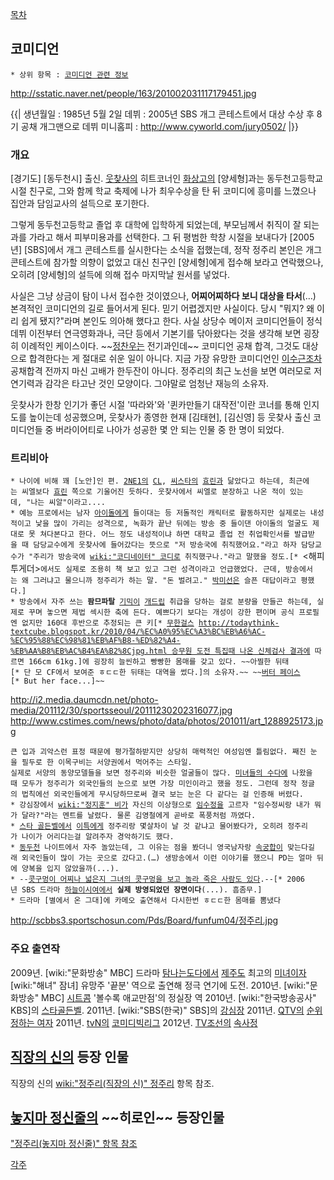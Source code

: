 [[목차]]

== 코미디언 ==
 * 상위 항목 : [[코미디언 관련 정보]]
http://sstatic.naver.net/people/163/201002031117179451.jpg

{{|
생년월일 : 1985년 5월 2일
데뷔 : 2005년 SBS 개그 콘테스트에서 대상 수상 후 8기 공채 개그맨으로 데뷔
미니홈피 : http://www.cyworld.com/jury0502/
|}}

=== 개요 ===
[경기도] [동두천시] 출신. [[웃찾사]]의 히트코너인 [[화상고]]의 [양세형]과는 동두천고등학교 시절 친구로, 그와 함께 학교 축제에 나가 최우수상을 탄 뒤 코미디에 흥미를 느꼈으나 집안과 담임교사의 설득으로 포기한다.

그렇게 동두천고등학교 졸업 후 대학에 입학하게 되었는데, 부모님께서 취직이 잘 되는 과를 가라고 해서 피부미용과를 선택한다. 그 뒤 평범한 학창 시절을 보내다가 [2005년] [SBS]에서 개그 콘테스트를 실시한다는 소식을 접했는데, 정작 정주리 본인은 개그 콘테스트에 참가할 의향이 없었고 대신 친구인 [양세형]에게 접수해 보라고 연락했으나, 오히려 [양세형]의 설득에 의해 접수 마지막날 원서를 넣었다.

사실은 그냥 상금이 탐이 나서 접수한 것이였으나, '''어찌어찌하다 보니 대상을 타서'''(…) 본격적인 코미디언의 길로 들어서게 된다. 믿기 어렵겠지만 사실이다. 당시 "뭐지? 왜 이리 쉽게 됐지?"라며 본인도 의아해 했다고 한다. 사실 상당수 메이저 코미디언들이 정식 데뷔 이전부터 연극영화과나, 극단 등에서 기본기를 닦아왔다는 것을 생각해 보면 굉장히 이례적인 케이스이다. ~~[[정찬우]]는 전기과인데~~ 코미디언 공채 합격, 그것도 대상으로 합격한다는 게 절대로 쉬운 일이 아니다. 지금 가장 유망한 코미디언인 [[이수근]]조차 공채합격 전까지 마신 고배가 한두잔이 아니다. 정주리의 최근 노선을 보면 여러모로 저 연기력과 감각은 타고난 것인 모양이다. 그야말로 엄청난 재능의 소유자.

웃찾사가 한창 인기가 좋던 시절 '따라와'와 '퀸카만들기 대작전'이란 코너를 통해 인지도를 높이는데 성공했으며, 웃찾사가 종영한 현재 [김태현], [김신영] 등 웃찾사 출신 코미디언들 중 버라이어티로 나아가 성공한 몇 안 되는 인물 중 한 명이 되었다.

=== 트리비아 ===
 * 나이에 비해 꽤 [노안]인 편. [[2NE1]]의 [[CL]], [[씨스타]]의 [[효린]]과 닮았다고 하는데, 최근에는 씨엘보다 [[효린]] 쪽으로 기울어진 듯하다. 웃찾사에서 씨엘로 분장하고 나온 적이 있는데, "나는 씨알"이라고....
 * 예능 프로에서는 남자 [[아이돌]]에게 들이대는 등 저돌적인 캐릭터로 활동하지만 실제로는 내성적이고 낯을 많이 가리는 성격으로, 녹화가 끝난 뒤에는 방송 중 들이댄 아이돌의 얼굴도 제대로 못 쳐다본다고 한다. 어느 정도 내성적이냐 하면 대학교 졸업 전 취업확인서를 발급받을 때 담당교수에게 웃찾사에 들어갔다는 뜻으로 "저 방송국에 취직했어요."라고 하자 담당교수가 "주리가 방송국에 [[wiki:"코디네이터" 코디]]로 취직했구나."라고 말했을 정도.[* <해피투게더>에서도 실제로 조용히 책 보고 있고 그런 성격이라고 언급했었다. 근데, 방송에서는 왜 그러냐고 물으니까 정주리가 하는 말. "돈 벌려고." [[박미선]]은 슬픈 대답이라고 평했다.]
 * 방송에서 자주 쓰는 '''팜므파탈''' [[기믹]]이 [[개드립]] 취급을 당하는 걸로 분량을 만들곤 하는데, 실제로 꾸며 놓으면 제법 섹시한 축에 든다. 예쁘다기 보다는 개성이 강한 편이며 공식 프로필엔 없지만 160대 후반으로 추정되는 큰 키[* [[무한걸스]] [[http://todaythink-textcube.blogspot.kr/2010/04/%EC%A0%95%EC%A3%BC%EB%A6%AC-%EC%95%88%EC%98%81%EB%AF%B8-%ED%82%A4-%EB%AA%B8%EB%AC%B4%EA%B2%8Cjpg.html 승무원 도전 특집때 나온 신체검사 결과]]에 따르면 166cm 61kg.]에 굉장히 늘씬하고 빵빵한 몸매를 갖고 있다. ~~아찔한 뒤태[* 단 모 CF에서 보여준 ㅎㄷㄷ한 뒤태는 대역을 썼다.]의 소유자.~~ ~~[[버터 페이스]][* But her face...]~~
 
http://i2.media.daumcdn.net/photo-media/201112/30/sportsseoul/20111230202316077.jpg
http://www.cstimes.com/news/photo/data/photos/201011/art_1288925173.jpg
 큰 입과 괴악스런 표정 때문에 평가절하받지만 상당히 매력적인 여성임엔 틀림없다. 째진 눈을 필두로 한 이목구비는 서양권에서 먹어주는 스타일.
 실제로 서양의 동양모델들을 보면 정주리와 비슷한 얼굴들이 많다. [[미녀들의 수다]]에 나왔을때 모두가 정주리가 외국인들의 눈으로 보면 가장 미인이라고 했을 정도. 그런데 정작 정글의 법칙에선 외국인들에게 무시당하므로써 결국 보는 눈은 다 같다는 걸 인증해 버렸다.
 * 강심장에서 [[wiki:"정지훈" 비]]가 자신의 이상형으로 [[임수정]]을 고르자 "임수정씨랑 내가 뭐가 달라?"라는 멘트를 날렸다. 물론 김영철에게 곧바로 폭풍처럼 까였다.
 * [[스타 골든벨]]에서 [[이특]]에게 정주리랑 몇살차이 날 것 같냐고 물어봤다가, 오히려 정주리가 나이가 어리다는걸 알려주자 경악하기도 했다.
 * [[동두천]] 나이트에서 자주 놀았는데, 그 이유는 점을 봤더니 영국남자랑 [[속궁합]]이 맞는다길래 외국인들이 많이 가는 곳으로 갔다고.(…) 생방송에서 이런 이야기를 했으니 PD는 얼마 뒤에 양복을 입지 않았을까(...).
 * --[https://www.youtube.com/watch?v=OMv_8ipF4J4&feature=youtube_gdata_player 콧구멍이 어찌나 넓은지 그녀의 콧구멍을 보고 놀라 죽은 사람도 있다].--[* 2006년 SBS 드라마 [[하늘이시여]]에서 '''실제 방영되었던 장면이다'''(...). 흠좀무.]
 * 드라마 [별에서 온 그대]에 카메오 출연해서 다시한번 ㅎㄷㄷ한 몸매를 뽐냈다
http://scbbs3.sportschosun.com/Pds/Board/funfum04/정주리.jpg
=== 주요 출연작 ===
2009년. [wiki:"문화방송" MBC] 드라마 [[탐나는도다]]에서 [[제주도]] 최고의 [[미녀]]이자 [wiki:"해녀" 잠녀] 유망주 '끝분' 역으로 출연해 정극 연기에 도전.
2010년. [wiki:"문화방송" MBC] [[시트콤]] '볼수록 애교만점'의 정실장 역
2010년. [wiki:"한국방송공사" KBS]의 [[스타골든벨]].
2011년. [wiki:"SBS(한국)" SBS]의 [[강심장]]
2011년. [[QTV]]의 [[순위 정하는 여자]]
2011년. [[tvN]]의 [[코미디빅리그]]
2012년. [[TV조선]]의 [[속사정]]

== [[직장의 신]]의 등장 인물 ==
직장의 신의 [[wiki:"정주리(직장의 신)" 정주리]] 항목 참조.
 
== [[놓지마 정신줄]]의 ~~히로인~~ 등장인물 ==
[["정주리(놓지마 정신줄)" 항목 참조]]

[[각주]]
